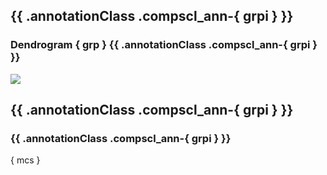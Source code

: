 ## {{ .annotationClass .compscl_ann-{ grpi } }}

### Dendrogram { grp } {{ .annotationClass .compscl_ann-{ grpi } }}

![]({ dendro })

## {{ .annotationClass .compscl_ann-{ grpi } }}

### {{ .annotationClass .compscl_ann-{ grpi } }}

{ mcs }

